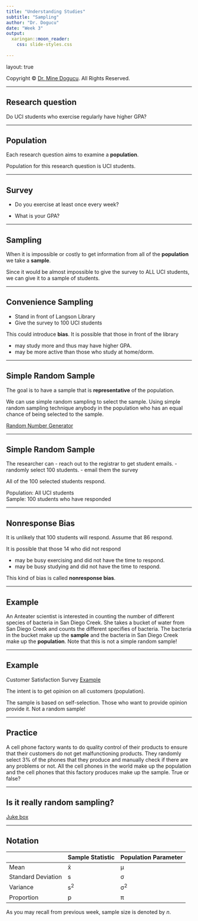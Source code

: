```yaml
---
title: "Understanding Studies"
subtitle: "Sampling"
author: "Dr. Dogucu"
date: "Week 3"
output: 
  xaringan::moon_reader:
    css: slide-styles.css
      
---
```


layout: true
  
<div class="my-header"></div>

<div class="my-footer"> 
 Copyright &copy; <a href="https://mdogucu.ics.uci.edu">Dr. Mine Dogucu</a>. All Rights Reserved.</div> 

---

## Research question

Do UCI students who exercise regularly have higher GPA?

---

## Population

Each research question aims to examine a __population__. 

Population for this research question is UCI students.


---

## Survey

- Do you exercise at least once every week?

- What is your GPA?

---

## Sampling

When it is impossible or costly to get information from all of the __population__ we take a __sample__. 

Since it would be almost impossible to give the survey to ALL UCI students, we can give it to a sample of students. 

---

## Convenience Sampling

- Stand in front of Langson Library
- Give the survey to 100 UCI students

This could introduce __bias__. It is possible that those in front of the library

- may study more and thus may have higher GPA.
- may be more active than those who study at home/dorm.

---

## Simple Random Sample

The goal is to have a sample that is __representative__ of the population.

We can use simple random sampling to select the sample. Using simple random sampling technique anybody in the population who has an equal chance of being selected to the sample. 

[Random Number Generator](https://www.google.com/search?channel=cus2&client=firefox-b-1-d&q=random+number+generator)



---

## Simple Random Sample

The researcher can 
- reach out to the registrar to get student emails. 
- randomly select 100 students.
- email them the survey

All of the 100 selected students respond.

Population: All UCI students  
Sample: 100 students who have responded

---

## Nonresponse Bias

It is unlikely that 100 students will respond. Assume that 86 respond. 

It is possible that those 14 who did not respond

- may be busy exercising and did not have the time to respond.
- may be busy studying and did not have the time to respond. 

This kind of bias is called __nonresponse bias__.

---

## Example 

An Anteater scientist is interested in counting the number of different species of bacteria in San Diego Creek. She takes a bucket of water from San Diego Creek and counts the different specifies of bacteria. The bacteria in the bucket make up the __sample__ and the bacteria in San Diego Creek make up the __population__. Note that this is not a simple random sample!

---


## Example

Customer Satisfaction Survey [Example](https://www.happy-or-not.com/en/smiley-terminal/)

The intent is to get opinion on all customers (population). 

The sample is based on self-selection. Those who want to provide opinion provide it. Not a random sample!

---

## Practice

A cell phone factory wants to do quality control of their products to ensure that their customers do not get malfunctioning products. They randomly select 3% of the phones that they produce and manually check if there are any problems or not. All the cell phones in the world make up the population and the cell phones that this factory produces make up the sample. True or false?

---

## Is it really random sampling? 

[Juke box](img/jukebox.png)  

---

## Notation

<table align ="center">

<thead>
<th> </th>
<th>Sample Statistic</th>
<th>Population Parameter</th>
</thead>

<tr>
<td>Mean</td>
<td> x&#772; </td>
<td> &mu;</td>

</tr>

<tr>
<td> Standard Deviation </td>
<td> s </td>
<td> &sigma;</td>

</tr>

<tr>
<td> Variance </td>
<td> s<sup>2</sup> </td>
<td> &sigma;<sup>2</sup></td>

</tr>

<tr> 
<td>Proportion</td>
<td>p</td>
<td>&pi;</td>

</tr>


</table>

As you may recall from previous week, sample size is denoted by $n$.

